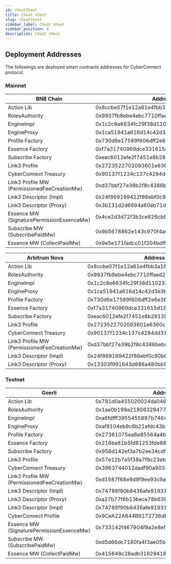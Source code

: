 ```yaml
---
id: cheatSheet
title: Cheat sheet
slug: cheatSheet
sidebar_label: Cheat sheet
sidebar_position: 4
description: Cheat sheet
---
```


## Deployment Addresses

The followings are deployed smart contracts addresses for CyberConnect protocol.

### Mainnet

| BNB Chain                                    | Address                                    |
| -------------------------------------------- | ------------------------------------------ |
| Action Lib                                   | 0x8ccbe07f1e12a61e4fbb3a1895d35dce001ff73a |
| RolesAuthority                               | 0x9937fb8ebe4ebc7710ffaed246584603f390be3e |
| EngineImpl                                   | 0x1c2c8e6634fc29f38d110233b5370a1b7ebbb6e5 |
| EngineProxy                                  | 0x1ca51941a616d14c42d3e3b9e6e687d7f5054c3a |
| Profile Factory                              | 0x730d6e17589f606dff2e6e36c7abd8a8c2b40f91 |
| Essence Factory                              | 0xf7a31740969dce331615d189d355e5edf2b80b70 |
| Subscribe Factory                            | 0xeac6012efe2f7451e8b28139e8d23bb3b540fecb |
| Link3 Profile                                | 0x2723522702093601e6360cae665518c4f63e9da6 |
| CyberConnect Treasury                        | 0x90137f1234c137c4284dd317303f2717c871f70a |
| Link3 Profile MW (PermissionedFeeCreationMw) | 0xd37bbf27e39b2f8c4386bebccda0850eeffd2a82 |
| Link3 Descriptor (Impl)                      | 0x24f869169422f86ebf0c90b6785f9f3534ff08e5 |
| Link3 Descriptor (Proxy)                     | 0x3b131d2d6694a60eb71dff607cc64e6296daa71e |
| Essence MW (SignaturePermissionEssenceMw)    | 0x4ce2d3d72f3b3ce626cb88c8f26a988e89269a97 |
| Subscribe MW (SubscribePaidMw)               | 0x9b5678862e143c970f4a63f57dd8a677f5942c40 |
| Essence MW (CollectPaidMw)                   | 0x9e5e171fadcc01f204bdff12a87f1573e40b0cd2 |

| Arbitrum Nova                                | Address                                    |
| -------------------------------------------- | ------------------------------------------ |
| Action Lib                                   | 0x8ccbe07f1e12a61e4fbb3a1895d35dce001ff73a |
| RolesAuthority                               | 0x9937fb8ebe4ebc7710ffaed246584603f390be3e |
| EngineImpl                                   | 0x1c2c8e6634fc29f38d110233b5370a1b7ebbb6e5 |
| EngineProxy                                  | 0x1ca51941a616d14c42d3e3b9e6e687d7f5054c3a |
| Profile Factory                              | 0x730d6e17589f606dff2e6e36c7abd8a8c2b40f91 |
| Essence Factory                              | 0xf7a31740969dce331615d189d355e5edf2b80b70 |
| Subscribe Factory                            | 0xeac6012efe2f7451e8b28139e8d23bb3b540fecb |
| Link3 Profile                                | 0x2723522702093601e6360cae665518c4f63e9da6 |
| CyberConnect Treasury                        | 0x90137f1234c137c4284dd317303f2717c871f70a |
| Link3 Profile MW (PermissionedFeeCreationMw) | 0xd37bbf27e39b2f8c4386bebccda0850eeffd2a82 |
| Link3 Descriptor (Impl)                      | 0x24f869169422f86ebf0c90b6785f9f3534ff08e5 |
| Link3 Descriptor (Proxy)                     | 0x13303f991643d886a480bb9c0b928abe131b98e8 |

### Testnet

| Goerli                                       | Address                                    |
| -------------------------------------------- | ------------------------------------------ |
| Action Lib                                   | 0x781d0a455020024da046f823d9ea076b76a873f3 |
| RolesAuthority                               | 0x1ae0b199a2180632947721d9c5ebc9daf0ec10e5 |
| EngineImpl                                   | 0xa6fdfff3955455897b746432f945eab3b5fb5c1f |
| EngineProxy                                  | 0xaf9104eb9c6b21efdc43baaaee70662d6cce8798 |
| Profile Factory                              | 0x27361075ea6e85564a4b00f5828235fc4c8c2e32 |
| Essence Factory                              | 0x216ba81b5fd81253fde6888039c6001d6f891efb |
| Subscribe Factory                            | 0x958d142ef3a7b2ee34cdf1f81c135fb91a454a5c |
| Link3 Profile                                | 0x57e12b7a5f38a7f9c23ebd0400e6e53f2a45f271 |
| CyberConnect Treasury                        | 0x3963744012dadf90a9034ea1068f53108b1a3834 |
| Link3 Profile MW (PermissionedFeeCreationMw) | 0xd1587f68e9d9f9ee93c9aa6fc60c7da414e90818 |
| Link3 Descriptor (Impl)                      | 0x74788f90b8436afe91931c17a01023bce5d89c0f |
| Link3 Descriptor (Proxy)                     | 0xa27b77f6b13bece78b63925edb3b35df495fdf8e |
| Link3 Descriptor (Impl)                      | 0x74788f90b8436afe91931c17a01023bce5d89c0f |
| CyberConnect Profile                         | 0x9CeA22A644B9172736dE345fE55b74c0908348E5 |
| Essence MW (SignaturePermissionEssenceMw)    | 0x733142f467904f9a2e8efa0119523d3cc7a99b0b |
| Subscribe MW (SubscribePaidMw)               | 0xd5d66dc7180fa4f3ae05b66ee34793146db6e3e9 |
| Essence MW (CollectPaidMw)                   | 0x415648c28adb31629418498264f55d54e4c324db |
